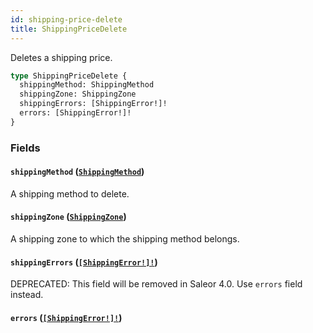 ```yaml
---
id: shipping-price-delete
title: ShippingPriceDelete
---
```


Deletes a shipping price.

```graphql
type ShippingPriceDelete {
  shippingMethod: ShippingMethod
  shippingZone: ShippingZone
  shippingErrors: [ShippingError!]!
  errors: [ShippingError!]!
}
```

### Fields

#### `shippingMethod` ([`ShippingMethod`](/developer/api-reference/objects/shipping-method))

A shipping method to delete.

#### `shippingZone` ([`ShippingZone`](/developer/api-reference/objects/shipping-zone))

A shipping zone to which the shipping method belongs.

#### `shippingErrors` ([`[ShippingError!]!`](/developer/api-reference/objects/shipping-error))

<span class="badge badge--warning">DEPRECATED: This field will be removed in Saleor 4.0. Use `errors` field instead.</span>

#### `errors` ([`[ShippingError!]!`](/developer/api-reference/objects/shipping-error))
